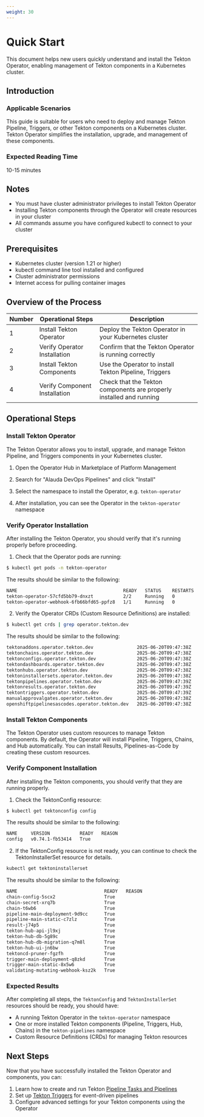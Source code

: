 ```yaml
---
weight: 30
---
```


# Quick Start

This document helps new users quickly understand and install the Tekton Operator, enabling management of Tekton components in a Kubernetes cluster.

## Introduction

### Applicable Scenarios

This guide is suitable for users who need to deploy and manage Tekton Pipeline, Triggers, or other Tekton components on a Kubernetes cluster. Tekton Operator simplifies the installation, upgrade, and management of these components.

### Expected Reading Time

10-15 minutes

## Notes

- You must have cluster administrator privileges to install Tekton Operator
- Installing Tekton components through the Operator will create resources in your cluster
- All commands assume you have configured kubectl to connect to your cluster

## Prerequisites

- Kubernetes cluster (version 1.21 or higher)
- kubectl command line tool installed and configured
- Cluster administrator permissions
- Internet access for pulling container images

## Overview of the Process

| Number | Operational Steps | Description |
|--------|-------------------|-------------|
| 1 | Install Tekton Operator | Deploy the Tekton Operator in your Kubernetes cluster |
| 2 | Verify Operator Installation | Confirm that the Tekton Operator is running correctly |
| 3 | Install Tekton Components | Use the Operator to install Tekton Pipeline, Triggers |
| 4 | Verify Component Installation | Check that the Tekton components are properly installed and running |

## Operational Steps

### Install Tekton Operator

The Tekton Operator allows you to install, upgrade, and manage Tekton Pipeline, and Triggers components in your Kubernetes cluster.

1. Open the Operator Hub in Marketplace of Platform Management

2. Search for "Alauda DevOps Pipelines" and click "Install"

3. Select the namespace to install the Operator, e.g. `tekton-operator`

4. After installation, you can see the Operator in the `tekton-operator` namespace

### Verify Operator Installation

After installing the Tekton Operator, you should verify that it's running properly before proceeding.

1. Check that the Operator pods are running:

  ```bash
  $ kubectl get pods -n tekton-operator
  ```

  The results should be similar to the following:

  ```bash
  NAME                                       READY   STATUS    RESTARTS   AGE
  tekton-operator-57cfd5bb79-dnxzt           2/2     Running   0          10m
  tekton-operator-webhook-6fb66bfd65-ppfz8   1/1     Running   0          10m
  ```

2. Verify the Operator CRDs (Custom Resource Definitions) are installed:

  ```bash
  $ kubectl get crds | grep operator.tekton.dev
  ```

  The results should be similar to the following:

  ```bash
  tektonaddons.operator.tekton.dev                2025-06-20T09:47:38Z
  tektonchains.operator.tekton.dev                2025-06-20T09:47:38Z
  tektonconfigs.operator.tekton.dev               2025-06-20T09:47:38Z
  tektondashboards.operator.tekton.dev            2025-06-20T09:47:38Z
  tektonhubs.operator.tekton.dev                  2025-06-20T09:47:38Z
  tektoninstallersets.operator.tekton.dev         2025-06-20T09:47:38Z
  tektonpipelines.operator.tekton.dev             2025-06-20T09:47:39Z
  tektonresults.operator.tekton.dev               2025-06-20T09:47:39Z
  tektontriggers.operator.tekton.dev              2025-06-20T09:47:39Z
  manualapprovalgates.operator.tekton.dev         2025-06-20T09:47:38Z
  openshiftpipelinesascodes.operator.tekton.dev   2025-06-20T09:47:38Z
  ```

### Install Tekton Components

The Tekton Operator uses custom resources to manage Tekton components.
By default, the Operator will install Pipeline, Triggers, Chains, and Hub automatically.
You can install Results, Pipelines-as-Code by creating these custom resources.


### Verify Component Installation

After installing the Tekton components, you should verify that they are running properly.

1. Check the TektonConfig resource:

  ```bash
  $ kubectl get tektonconfig config
  ```

  The results should be similar to the following:

  ```bash
  NAME     VERSION           READY   REASON
  config   v0.74.1-fb53414   True
  ```

2. If the TektonConfig resource is not ready, you can continue to check the TektonInstallerSet resource for details.

  ```bash
  kubectl get tektoninstallerset
  ```

  The results should be similar to the following:

  ```bash
  NAME                                READY   REASON
  chain-config-5scx2                  True
  chain-secret-xrq7b                  True
  chain-t6wb6                         True
  pipeline-main-deployment-9d9cc      True
  pipeline-main-static-c7zlz          True
  result-j74p5                        True
  tekton-hub-api-jl9xj                True
  tekton-hub-db-5g89c                 True
  tekton-hub-db-migration-q7m8l       True
  tekton-hub-ui-jn6bw                 True
  tektoncd-pruner-fgzfh               True
  trigger-main-deployment-q8zkd       True
  trigger-main-static-8x5w6           True
  validating-mutating-webhook-ksz2k   True
  ```

### Expected Results

After completing all steps, the `TektonConfig` and `TektonInstallerSet` resources should be ready, you should have:

- A running Tekton Operator in the `tekton-operator` namespace
- One or more installed Tekton components (Pipeline, Triggers, Hub, Chains) in the `tekton-pipelines` namespace
- Custom Resource Definitions (CRDs) for managing Tekton resources

## Next Steps

Now that you have successfully installed the Tekton Operator and components, you can:

1. Learn how to create and run Tekton [Pipeline Tasks and Pipelines](../pipelines/quick_start.mdx)
2. Set up [Tekton Triggers](../triggers/quick_start.mdx) for event-driven pipelines
3. Configure advanced settings for your Tekton components using the Operator